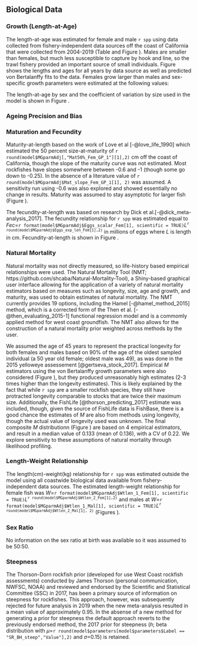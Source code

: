 ## Biological Data


### Growth (Length-at-Age)

The length-at-age was estimated for female and male `r spp` using data collected from fishery-independent data sources off the coast of California that were collected from 2004-2019 (Table \ref{tab:len-at-age-samps} and Figure \ref{fig:len-age-data}). Males are smaller than females, but much less susceptible to capture by hook and line, so the trawl fishery provided an important source of small individuals. Figure \ref{fig:len-age} shows the lengths and ages for all years by data source as well as predicted von Bertalanffy fits to the data. Females grow larger than males and sex-specific growth parameters were estimated at the following values:

\begin{centering}

Females $L_{\infty}$ = `r round(model$MGparmAdj$L_at_Amax_Fem_GP_1[1], 1)` cm; $k$ = `r round(model$MGparmAdj$VonBert_K_Fem_GP_1[1], 3)`; $t_0$ = `r round(model$Growth_Parameters[1,10], 2)`

Males $L_{\infty}$ = `r round(model$MGparmAdj$L_at_Amax_Mal_GP_1[1], 1)` cm; $k$ = `r round(model$MGparmAdj$VonBert_K_Mal_GP_1[1], 3)`; $t_0$ = `r round(model$Growth_Parameters[2,10], 2)`

\end{centering}

\vspace{0.5cm}
	
The length-at-age by sex and the coefficient of variation by size used in the model is shown in Figure \ref{fig:len-age-ss}.


### Ageing Precision and Bias


### Maturation and Fecundity

Maturity-at-length based on the work of Love et al [-@love_life_1990] which estimated the 50 percent size-at-maturity of `r round(model$MGparmAdj[,"Mat50%_Fem_GP_1"][1],2)` cm off the coast of California, though the slope of the maturity curve was not estimated. Most rockfishes have slopes somewhere between -0.6 and -1 (though some go down to -0.25). In the absence of a literature value of `r round(model$MGparmAdj$Mat_slope_Fem_GP_1[1], 2)` was assumed. A sensitivity run using -0.6 was also explored and showed essentially no change in results. Maturity was assumed to stay asymptotic for larger fish (Figure \ref{fig:maturity}). 

The fecundity-at-length was based on research by Dick et al.[-@dick_meta-analysis_2017]. The fecundity relationship for `r spp` was estimated equal to $Fec$=`r format(model$MGparmAdj$Eggs_scalar_Fem[1], scientific = TRUE)`$L$^`r round(model$MGparmAdj$Eggs_exp_len_Fem[1],2)`^ in millions of eggs where $L$ is length in cm. Fecundity-at-length is shown in Figure \ref{fig:fecundity}.


### Natural Mortality

Natural mortality was not directly measured, so life-history based empirical relationships were used. The Natural Mortality Tool (NMT; https://github.com/shcaba/Natural-Mortality-Tool), a Shiny-based graphical user interface allowing for the application of a variety of natural mortality estimators based on measures such as longevity, size, age and growth, and maturity, was used to obtain estimates of natural mortality. The NMT currently provides 19 options, including the Hamel [-@hamel_method_2015] method, which is a corrected form of the Then et al. [-@then_evaluating_2015-1] functional regression model and is a commomly applied method for west coast groundfish. The NMT also allows for the construction of a natural mortality prior weighted across methods by the user. 

 We assumed the age of 45 years to represent the practical longevity for both females and males based on 90% of the age of the oldest sampled individual (a 50 year old female; oldest male was 49), as was done in the 2015 yelloweye assessement [@gertseva_stock_2017]. Empirical $M$ estimators using the von Bertalanffy growth parameters were also considered (Figure \ref{fig:M_female}), but they produced unreasonably high estimates (2-3 times higher than the longevity estimates). This is likely explained by the fact that while `r spp` are a smaller rockfish species, they still have protracted longevity comparable to stocks that are twice their maximum size. Additionally, the FishLife [@thorson_predicting_2017] estimate was included, though, given the source of FishLife data is FishBase, there is a good chance the estimates of $M$ are also from methods using longevity, though the actual value of longevity used was unknown. The final composite $M$ distributionn (Figure \ref{fig:M_composite_dists}) are based on 4 empirical estimators, and result in a median value of 0.133 (mean of 0.136), with a CV of 0.22. We explore sensitivity to these assumptions of natural mortality through likelihood profiling.


### Length-Weight Relationship

The length(cm)-weight(kg) relationship for `r spp` was estimated outside the model using all coastwide biological data available from fishery-independent data sources. The estimated length-weight relationship for female fish was $W$=`r format(model$MGparmAdj$Wtlen_1_Fem[1], scientific = TRUE)`$L$^`r round(model$MGparmAdj$Wtlen_2_Fem[1],2)`^ and males at $W$=`r format(model$MGparmAdj$Wtlen_1_Mal[1], scientific = TRUE)`$L$^`r round(model$MGparmAdj$Wtlen_2_Mal[1], 2)`^ (Figures \ref{fig:len-weight}).


### Sex Ratio

No information on the sex ratio at birth was available so it was assumed to be 50:50. 


### Steepness

The Thorson-Dorn rockfish prior (developed for use West Coast rockfish assessments) conducted by James Thorson (personal communication, NWFSC, NOAA) and reviewed and endorsed by the Scientific and Statistical Committee (SSC) in 2017, has been a primary source of information on steepness for rockfishes. This approach, however, was subsequently rejected for future analysis in 2019 when the new meta-analysis resulted in a mean value of approximately 0.95. In the absense of a new method for generating a prior for steepness the default approach reverts to the previously endorsed method, the 2017 prior for steepness ($h$; beta distribution with $\mu$=`r round(model$parameters[model$parameters$Label == "SR_BH_steep","Value"],2)` and $\sigma$=0.15) is retained.  


